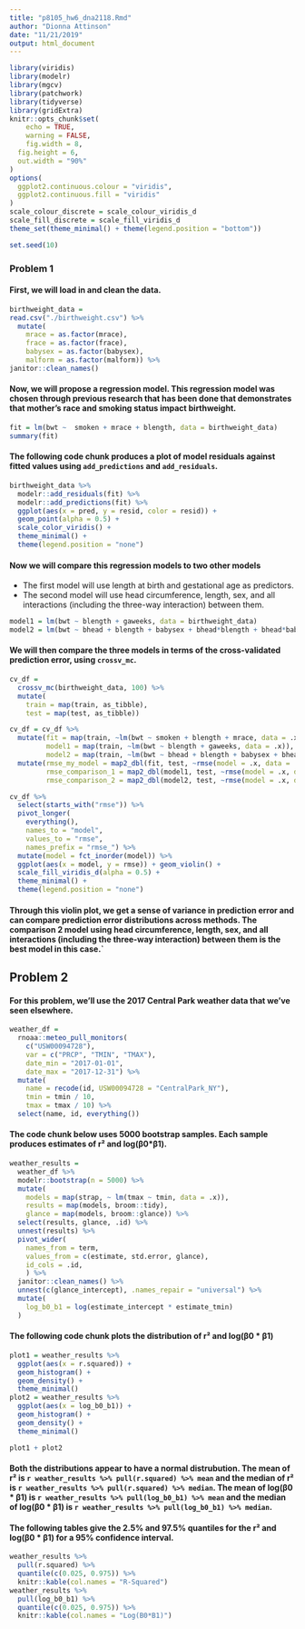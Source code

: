 ```yaml
---
title: "p8105_hw6_dna2118.Rmd"
author: "Dionna Attinson"
date: "11/21/2019"
output: html_document
---
```


```r
library(viridis)
library(modelr)
library(mgcv)
library(patchwork)
library(tidyverse)
library(gridExtra)
knitr::opts_chunk$set(
	echo = TRUE,
	warning = FALSE,
	fig.width = 8, 
  fig.height = 6,
  out.width = "90%"
)
options(
  ggplot2.continuous.colour = "viridis",
  ggplot2.continuous.fill = "viridis"
)
scale_colour_discrete = scale_colour_viridis_d
scale_fill_discrete = scale_fill_viridis_d
theme_set(theme_minimal() + theme(legend.position = "bottom"))

set.seed(10)
```

### Problem 1
#### First, we will load in and clean the data. 
```r
birthweight_data = 
read.csv("./birthweight.csv") %>% 
  mutate(
    mrace = as.factor(mrace), 
    frace = as.factor(frace),
    babysex = as.factor(babysex), 
    malform = as.factor(malform)) %>% 
janitor::clean_names()
```
#### Now, we will propose a regression model. This regression model was chosen through previous research that has been done that demonstrates that mother's race and smoking status impact birthweight. 
```r
fit = lm(bwt ~  smoken + mrace + blength, data = birthweight_data)
summary(fit)
```
#### The following code chunk produces a plot of model residuals against fitted values using `add_predictions` and `add_residuals`. 
```r
birthweight_data %>% 
  modelr::add_residuals(fit) %>% 
  modelr::add_predictions(fit) %>% 
  ggplot(aes(x = pred, y = resid, color = resid)) +
  geom_point(alpha = 0.5) + 
  scale_color_viridis() +
  theme_minimal() +
  theme(legend.position = "none")
```


#### Now we will compare this regression models to two other models
* The first model will use length at birth and gestational age as predictors.
* The second model will use head circumference, length, sex, and all interactions (including the three-way interaction) between them. 
```r
model1 = lm(bwt ~ blength + gaweeks, data = birthweight_data)
model2 = lm(bwt ~ bhead + blength + babysex + bhead*blength + bhead*babysex + babysex*blength + bhead*blength*babysex, data = birthweight_data)
```

#### We will then compare the three models in terms of the cross-validated prediction error, using `crossv_mc`.
```r
cv_df = 
  crossv_mc(birthweight_data, 100) %>% 
  mutate(
    train = map(train, as_tibble),
    test = map(test, as_tibble))
```

```r
cv_df = cv_df %>%
  mutate(fit = map(train, ~lm(bwt ~ smoken + blength + mrace, data = .x)),
         model1 = map(train, ~lm(bwt ~ blength + gaweeks, data = .x)),
         model2 = map(train, ~lm(bwt ~ bhead + blength + babysex + bhead*blength + blength*babysex + babysex*bhead + bhead*blength*babysex, data = .x))) %>% 
  mutate(rmse_my_model = map2_dbl(fit, test, ~rmse(model = .x, data = .y)),
         rmse_comparison_1 = map2_dbl(model1, test, ~rmse(model = .x, data = .y)),
         rmse_comparison_2 = map2_dbl(model2, test, ~rmse(model = .x, data = .y)))
```

```r
cv_df %>% 
  select(starts_with("rmse")) %>% 
  pivot_longer(
    everything(),
    names_to = "model", 
    values_to = "rmse",
    names_prefix = "rmse_") %>% 
  mutate(model = fct_inorder(model)) %>% 
  ggplot(aes(x = model, y = rmse)) + geom_violin() + 
  scale_fill_viridis_d(alpha = 0.5) + 
  theme_minimal() + 
  theme(legend.position = "none")
```

#### Through this violin plot, we get a sense of variance in prediction error and can compare prediction error distributions across methods. The comparison 2 model using head circumference, length, sex, and all interactions (including the three-way interaction) between them is the best model in this case.`

## Problem 2 
#### For this problem, we’ll use the 2017 Central Park weather data that we’ve seen elsewhere. 
```r
weather_df = 
  rnoaa::meteo_pull_monitors(
    c("USW00094728"),
    var = c("PRCP", "TMIN", "TMAX"), 
    date_min = "2017-01-01",
    date_max = "2017-12-31") %>%
  mutate(
    name = recode(id, USW00094728 = "CentralPark_NY"),
    tmin = tmin / 10,
    tmax = tmax / 10) %>%
  select(name, id, everything())
```
#### The code chunk below uses 5000 bootstrap samples. Each sample produces estimates of r² and log(β0*β1).
```r
weather_results = 
  weather_df %>% 
  modelr::bootstrap(n = 5000) %>% 
  mutate(
    models = map(strap, ~ lm(tmax ~ tmin, data = .x)),
    results = map(models, broom::tidy),
    glance = map(models, broom::glance)) %>% 
  select(results, glance, .id) %>% 
  unnest(results) %>% 
  pivot_wider( 
    names_from = term,
    values_from = c(estimate, std.error, glance),
    id_cols = .id, 
    ) %>%
  janitor::clean_names() %>%
  unnest(c(glance_intercept), .names_repair = "universal") %>% 
  mutate(
    log_b0_b1 = log(estimate_intercept * estimate_tmin)
  ) 
```

#### The following code chunk plots the distribution of r² and log(β0 * β1) 
```r
plot1 = weather_results %>% 
  ggplot(aes(x = r.squared)) + 
  geom_histogram() + 
  geom_density() +
  theme_minimal() 
plot2 = weather_results %>% 
  ggplot(aes(x = log_b0_b1)) + 
  geom_histogram() + 
  geom_density() +
  theme_minimal() 

plot1 + plot2
```

#### Both the distributions appear to have a normal distrubution. The mean of r² is `r weather_results %>% pull(r.squared) %>% mean` and the median of r² is `r weather_results %>% pull(r.squared) %>% median`. The mean of log(β0 * β1) is `r weather_results %>% pull(log_b0_b1) %>% mean` and the median of log(β0 * β1) is `r weather_results %>% pull(log_b0_b1) %>% median`. 

#### The following tables give the 2.5% and 97.5% quantiles for the r² and log(β0 * β1) for a 95% confidence interval. 
```r
weather_results %>% 
  pull(r.squared) %>% 
  quantile(c(0.025, 0.975)) %>% 
  knitr::kable(col.names = "R-Squared")
weather_results %>% 
  pull(log_b0_b1) %>% 
  quantile(c(0.025, 0.975)) %>% 
  knitr::kable(col.names = "Log(B0*B1)")
```

